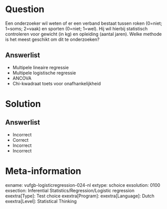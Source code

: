 Question
========
  
Een onderzoeker wil weten of er een verband bestaat tussen roken (0=niet; 1=soms; 2=vaak) en sporten (0=niet; 1=wel). Hij wil hierbij statistisch controleren voor gewicht (in kg) en opleiding (aantal jaren). Welke methode is het meest geschikt om dit te onderzoeken?
  
Answerlist
----------
* Multipele lineaire regressie
* Multipele logistische regressie 
* ANCOVA
* Chi-kwadraat toets voor onafhankelijkheid


Solution
========

Answerlist
----------
* Incorrect
* Correct
* Incorrect
* Incorrect

Meta-information
================
exname: vufgb-logisticregression-024-nl
extype: schoice
exsolution: 0100
exsection: Inferential Statistics/Regression/Logistic regression
exextra[Type]: Test choice
exextra[Program]: 
exextra[Language]: Dutch
exextra[Level]: Statistical Thinking
